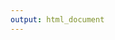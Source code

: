 ```yaml
---
output: html_document
---
```


<!--
For this assignment, your team will create a simple report of the data collected by the survey everyone took before the course started (names have been removed). The report must include:

    A paragraph of summary information, citing at least 3 values calculated from the data.
    Two charts that display information from the survey (what you visualize is up to you)

Unlike other assignments, you'll keep your code organized in multiple different files. This helps keep your project more modular and clear. You'll create four different files for this project:

    An index.Rmd file that renders your report
    A file with functions that calculate summary information to be included in your report
    A file with a function that returns your first chart
    A file with another function that returns another chart
-->